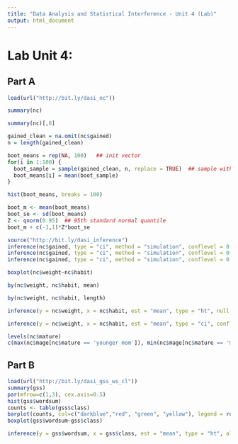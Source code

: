```yaml
---
title: "Data Analysis and Statistical Interference - Unit 4 (Lab)"
output: html_document
---
```


# Lab Unit 4:

## Part A

```r
load(url("http://bit.ly/dasi_nc"))

```


```r
summary(nc)
```


```r
summary(nc)[,8]

```


```r
gained_clean = na.omit(nc$gained)
n = length(gained_clean)

boot_means = rep(NA, 100)   ## init vector
for(i in 1:100) {
  boot_sample = sample(gained_clean, n, replace = TRUE)  ## sample with replacement
  boot_means[i] = mean(boot_sample)
}

hist(boot_means, breaks = 100)


```


```r
boot_m <- mean(boot_means)
boot_se <- sd(boot_means)
Z <- qnorm(0.95)  ## 95th standard normal quantile
boot_m + c(-1,1)*Z*boot_se

```


```r
source("http://bit.ly/dasi_inference")
inference(nc$gained, type = "ci", method = "simulation", conflevel = 0.9, est = "mean", boot_method = "perc")  ## mean with percentile method
inference(nc$gained, type = "ci", method = "simulation", conflevel = 0.9, est = "mean", boot_method = "se")  ## mean with SE method
inference(nc$gained, type = "ci", method = "simulation", conflevel = 0.9, est = "median",boot_method = "se")  ## median wih SE method

```


```r
boxplot(nc$weight~nc$habit)

by(nc$weight, nc$habit, mean)

```


```r
by(nc$weight, nc$habit, length)

inference(y = nc$weight, x = nc$habit, est = "mean", type = "ht", null = 0, alternative = "twosided", method = "theoretical")

inference(y = nc$weight, x = nc$habit, est = "mean", type = "ci", conflevel = 0.95, method = "theoretical")
```


```r
levels(nc$mature)
c(max(nc$mage[nc$mature == 'younger mom']), min(nc$mage[nc$mature == 'mature mom']))

```


## Part B

```r
load(url("http://bit.ly/dasi_gss_ws_cl"))
summary(gss)
par(mfrow=c(1,3), cex.axis=0.5)
hist(gss$wordsum)
counts <- table(gss$class)
barplot(counts, col=c("darkblue","red", "green", "yellow"), legend = rownames(counts))
boxplot(gss$wordsum~gss$class)

```


```r
inference(y = gss$wordsum, x = gss$class, est = "mean", type = "ht", alternative = "greater", method = "theoretical")

```

